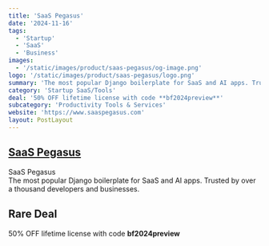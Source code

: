 ```yaml
---
title: 'SaaS Pegasus'
date: '2024-11-16'
tags:
  - 'Startup'
  - 'SaaS'
  - 'Business'
images:
  - '/static/images/product/saas-pegasus/og-image.png'
logo: '/static/images/product/saas-pegasus/logo.png'
summary: 'The most popular Django boilerplate for SaaS and AI apps. Trusted by over a thousand developers and businesses.'
category: 'Startup SaaS/Tools'
deal: '50% OFF lifetime license with code **bf2024preview**'
subcategory: 'Productivity Tools & Services'
website: 'https://www.saaspegasus.com'
layout: PostLayout
---
```


## [SaaS Pegasus](https://www.saaspegasus.com)

SaaS Pegasus <br/>
The most popular Django boilerplate for SaaS and AI apps. Trusted by over a thousand developers and businesses.

## Rare Deal

50% OFF lifetime license with code **bf2024preview**
